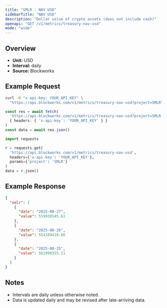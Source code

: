 ```yaml
---
title: "SMLR : NAV USD"
sidebarTitle: "NAV USD"
description: "Dollar value of crypto assets (does not include cash)"
openapi: "GET /v1/metrics/treasury-nav-usd"
mode: "wide"
---
```


## Overview

- **Unit:** USD
- **Interval:** daily
- **Source:** Blockworks

## Example Request

<CodeGroup>

```bash cURL
curl -H "x-api-key: YOUR_API_KEY" \
  "https://api.blockworks.com/v1/metrics/treasury-nav-usd?project=SMLR"
```

```typescript TypeScript
const res = await fetch(
  'https://api.blockworks.com/v1/metrics/treasury-nav-usd?project=SMLR',
  { headers: { 'x-api-key': 'YOUR_API_KEY' } }
)
const data = await res.json()
```

```python Python
import requests

r = requests.get(
  'https://api.blockworks.com/v1/metrics/treasury-nav-usd',
  headers={'x-api-key': 'YOUR_API_KEY'},
  params={'project': 'SMLR'}
)
data = r.json()
```

</CodeGroup>

## Example Response

```json
{
  "smlr": [
    {
      "date": "2025-08-27",
      "value": 559936545.61
    },
    {
      "date": "2025-08-26",
      "value": 554109418.66
    },
    {
      "date": "2025-08-25",
      "value": 561998355.11
    }
  ]
}
```

## Notes
- Intervals are daily unless otherwise noted.
- Data is updated daily and may be revised after late-arriving data.
